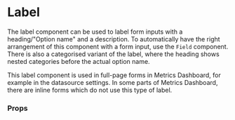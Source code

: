 
<Meta title="MDX|Label" component={Label} />

# Label

The label component can be used to label form inputs with a heading/"Option name" and a description. To automatically have the right arrangement of this component with a form input, use the `Field` component. There is also a categorised variant of the label, where the heading shows nested categories before the actual option name.

This label component is used in full-page forms in Metrics Dashboard, for example in the datasource settings. In some parts of Metrics Dashboard, there are inline forms which do not use this type of label.

### Props

<ArgTypes of={Label} />
